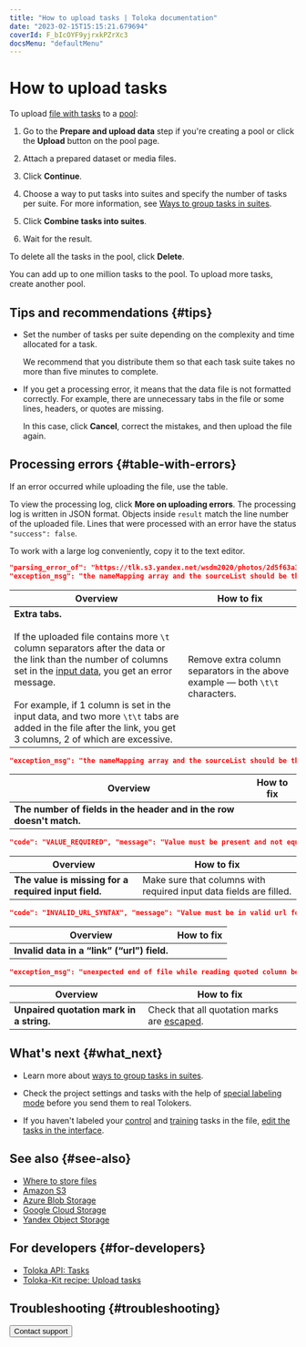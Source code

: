 ```yaml
---
title: "How to upload tasks | Toloka documentation"
date: "2023-02-15T15:15:21.679694"
coverId: F_bIcOYF9yjrxkPZrXc3
docsMenu: "defaultMenu"
---
```



# How to upload tasks

To upload [file with tasks](/docs/glossary#tsv) to a [pool](/docs/guide/pool-main):

1. Go to the **Prepare and upload data** step if you're creating a pool or click the **Upload** button on the pool page.

1. Attach a prepared dataset or media files.

    <TaskUploadList1/>

    <!--
    <Tabs tabs={[
      { title: 'A prepared dataset', value: <TaskUploadList1/> },
      { title: 'Media files', value: <MediaFiles/> },
    ]}/>
    -->

1. Click **Continue**.

1. Choose a way to put tasks into suites and specify the number of tasks per suite. For more information, see [Ways to group tasks in suites](/docs/guide/distribute-tasks-by-pages).

1. Click **Combine tasks into suites**.

1. Wait for the result.

To delete all the tasks in the pool, click **Delete**.

<Note mode="restriction" title="Restriction">

You can add up to one million tasks to the pool. To upload more tasks, create another pool.

</Note>

## Tips and recommendations {#tips}

- Set the number of tasks per suite depending on the complexity and time allocated for a task.

    We recommend that you distribute them so that each task suite takes no more than five minutes to complete.

- If you get a processing error, it means that the data file is not formatted correctly. For example, there are unnecessary tabs in the file or some lines, headers, or quotes are missing.

    In this case, click **Cancel**, correct the mistakes, and then upload the file again.

## Processing errors {#table-with-errors}

If an error occurred while uploading the file, use the table.

To view the processing log, click **More on uploading errors**. The processing log is written in JSON format. Objects inside `result` match the line number of the uploaded file. Lines that were processed with an error have the status `"success": false`.

<Note mode="tip" title="Tip">

To work with a large log conveniently, copy it to the text editor.

</Note>

<Cut title="Processing errors tables">

```json
"parsing_error_of": "https://tlk.s3.yandex.net/wsdm2020/photos/2d5f63a3184919ce7e3e7068cf93da4b.jpg\t\t",
"exception_msg": "the nameMapping array and the sourceList should be the same size (nameMapping length = 1, sourceList size = 3)"
```

**Overview**|**How to fix**
----- | -----
**Extra tabs.**<br/><br/>If the uploaded file contains more `\t` column separators after the data or the link than the number of columns set in the [input data](/docs/glossary#input-output-data), you get an error message.<br/><br/>For example, if 1 column is set in the input data, and two more `\t\t` tabs are added in the file after the link, you get 3 columns, 2 of which are excessive. | Remove extra column separators in the above example — both `\t\t` characters.

```json
"exception_msg": "the nameMapping array and the sourceList should be the same size (nameMapping length = 4, sourceList size = 6)"
```

**Overview**|**How to fix**
----- | -----
**The number of fields in the header and in the row doesn't match.** | <TaskUploadTable1/>

```json
"code": "VALUE_REQUIRED", "message": "Value must be present and not equal to null"
```

**Overview**|**How to fix**
----- | -----
**The value is missing for a required input field.** | Make sure that columns with required input data fields are filled.

```json
"code": "INVALID_URL_SYNTAX", "message": "Value must be in valid url format"
```

**Overview**|**How to fix**
----- | -----
**Invalid data in a “link” (“url”) field.** | <TaskUploadTable2/>

```json
"exception_msg": "unexpected end of file while reading quoted column beginning on line 2 and ending on line 4"
```

**Overview**|**How to fix**
----- | -----
**Unpaired quotation mark in a string.** | Check that all quotation marks are [escaped](/docs/guide/pool_csv#string).

</Cut>

## What's next {#what_next}

- Learn more about [ways to group tasks in suites](/docs/guide/distribute-tasks-by-pages).

- Check the project settings and tasks with the help of [special labeling mode](/docs/guide/self-labeling) before you send them to real Tolokers.

- If you haven't labeled your [control](/docs/glossary#control-task) and [training](/docs/glossary#training-task) tasks in the file, [edit the tasks in the interface](/docs/guide/task_markup).

## See also {#see-also}

- [Where to store files](/docs/guide/cloud-storage)
- [Amazon S3](/docs/guide/amazon-cloud-storage)
- [Azure Blob Storage](/docs/guide/azure-cloud-storage)
- [Google Cloud Storage](/docs/guide/google-cloud-storage)
- [Yandex Object Storage](/docs/guide/use-object-storage)

## For developers {#for-developers}

- [Toloka API: Tasks](https://toloka.ai/docs/api/api-reference/#tag--task)
- [Toloka-Kit recipe: Upload tasks](/docs/toloka-kit/recipes/upload-tasks)

## Troubleshooting {#troubleshooting}

<TroubleshootingMarkedAsTraining/>

<TroubleshootingPhotosSplitAcrossPages/>

<TroubleshootingUploadingTooLong/>

<TroubleshootingUploadingData/>

<TroubleshootingSyntaxError/>

<FaqHowManyTasksInSuite/>

<FaqRightTimeLimit/>

<FaqMaxNumberPerSuite/>

<FaqTaskSuiteDifference/>

<Button themeColor="light" view="default" size="l" type="link" url="/docs/guide/troubleshooting/support?form-source=guide-task-upload">Contact support</Button>
